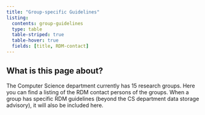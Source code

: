 ```yaml
---
title: "Group-specific Guidelines"
listing:
  contents: group-guidelines
  type: table
  table-striped: true
  table-hover: true
  fields: [title, RDM-contact]
---
```


::: {.callout-tip}

## What is this page about?

The Computer Science department currently has 15 research groups.  Here you can find a listing of the RDM contact persons of the groups.  When a group has specific RDM guidelines (beyond the CS department data storage advisory), it will also be included here.

:::
